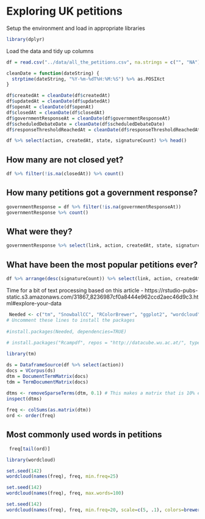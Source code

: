 # Exploring UK petitions

Setup the environment and load in appropriate libraries

```r
library(dplyr)
```

Load the data and tidy up columns

```r
df = read.csv("../data/all_the_petitions.csv", na.strings = c("", "NA"))

cleanDate = function(dateString) {
  strptime(dateString, "%Y-%m-%dT%H:%M:%S") %>% as.POSIXct
}

df$createdAt = cleanDate(df$createdAt)
df$updatedAt = cleanDate(df$updatedAt)
df$openAt = cleanDate(df$openAt)
df$closedAt = cleanDate(df$closedAt)
df$governmentResponseAt = cleanDate(df$governmentResponseAt)
df$scheduledDebateDate = cleanDate(df$scheduledDebateDate)
df$responseThresholdReachedAt = cleanDate(df$responseThresholdReachedAt)

df %>% select(action, createdAt, state, signatureCount) %>% head()
```

## How many are not closed yet?

```r
df %>% filter(!is.na(closedAt)) %>% count()
```

## How many petitions got a government response?

```r
governmentResponse = df %>% filter(!is.na(governmentResponseAt))
governmentResponse %>% count()
```

## What were they?

```r
governmentResponse %>% select(link, action, createdAt, state, signatureCount) %>% head()
```

## What have been the most popular petitions ever?

```r
df %>% arrange(desc(signatureCount)) %>% select(link, action, createdAt, state, signatureCount) %>% head()
```

Time for a bit of text processing based on this article - https://rstudio-pubs-static.s3.amazonaws.com/31867_8236987cf0a8444e962ccd2aec46d9c3.html#explore-your-data

```r
 Needed <- c("tm", "SnowballCC", "RColorBrewer", "ggplot2", "wordcloud", "biclust", "cluster", "igraph", "fpc") 
# Uncomment these lines to install the packages
 
#install.packages(Needed, dependencies=TRUE)   
   
# install.packages("Rcampdf", repos = "http://datacube.wu.ac.at/", type = "source")
```
 
```r
library(tm)

ds = DataframeSource(df %>% select(action))
docs = VCorpus(ds)
dtm = DocumentTermMatrix(docs)   
tdm = TermDocumentMatrix(docs)   
 
dtms <- removeSparseTerms(dtm, 0.1) # This makes a matrix that is 10% empty space, maximum.   
inspect(dtms)  

freq <- colSums(as.matrix(dtm))   
ord <- order(freq)   
```
 
## Most commonly used words in petitions
 
```r
 freq[tail(ord)]   
```


```r
library(wordcloud)

set.seed(142)   
wordcloud(names(freq), freq, min.freq=25)   

set.seed(142)   
wordcloud(names(freq), freq, max.words=100)  

set.seed(142)   
wordcloud(names(freq), freq, min.freq=20, scale=c(5, .1), colors=brewer.pal(6, "Dark2"))   
```